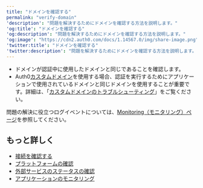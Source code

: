---
title: "ドメインを確認する"
permalink: "verify-domain"
'description': "問題を解決するためにドメインを確認する方法を説明します。"
'og:title': "ドメインを確認する"
'og:description': "問題を解決するためにドメインを確認する方法を説明します。"
'og:image': "https://cdn2.auth0.com/docs/1.14567.0/img/share-image.png"
'twitter:title': "ドメインを確認する"
'twitter:description': "問題を解決するためにドメインを確認する方法を説明します。"
---

* ドメインが認証中に使用したドメインと同じであることを確認します。
* Auth0[カスタムドメイン](/docs/ja-jp/customize/custom-domains)を使用する場合、認証を実行するためにアプリケーションで使用されているドメインと同じドメインを使用することが重要です。詳細は、「[カスタムドメインのトラブルシューティング](/docs/ja-jp/troubleshoot/integration-extensibility-issues/troubleshoot-custom-domains)」をご覧ください。

<Callout icon="file-lines" color="#0EA5E9" iconType="regular">

問題の解決に役立つログイベントについては、[Monitoring（モニタリング）ページ](/docs/ja-jp/deploy-monitor/monitor)を参照してください。

</Callout>

## もっと詳しく

* [接続を確認する](/docs/ja-jp/troubleshoot/basic-issues/verify-connections)
* [プラットフォームの確認](/docs/ja-jp/troubleshoot/basic-issues/verify-platform)
* [外部サービスのステータスの確認](/docs/ja-jp/deploy-monitor/monitor/check-external-services-status)
* [アプリケーションのモニタリング](/docs/ja-jp/deploy-monitor/monitor/monitor-applications)